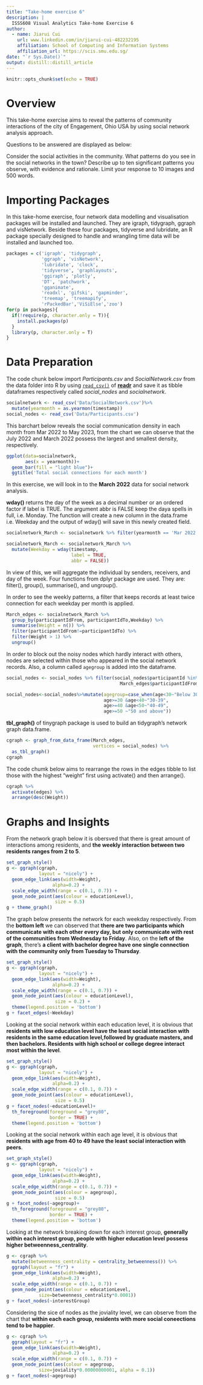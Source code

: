 ```yaml
---
title: "Take-home exercise 6"
description: |
  ISSS608 Visual Analytics Take-home Exercise 6
author:
  - name: Jiarui Cui
    url: www.linkedin.com/in/jiarui-cui-482232195
    affiliation: School of Computing and Information Systems
    affiliation_url: https://scis.smu.edu.sg/
date: "`r Sys.Date()`"
output: distill::distill_article
---
```


```r
knitr::opts_chunk$set(echo = TRUE)
```

# Overview

This take-home exercise aims to reveal the patterns of community interactions of the city of Engagement, Ohio USA by using social network analysis approach. 

Questions to be answered are displayed as below:

Consider the social activities in the community. What patterns do you see in the social networks in the town? Describe up to ten significant patterns you observe, with evidence and rationale. Limit your response to 10 images and 500 words.

# Importing Packages

In this take-home exercise, four network data modelling and visualisation packages will be installed and launched. They are igraph, tidygraph, ggraph and visNetwork. Beside these four packages, tidyverse and lubridate, an R package specially designed to handle and wrangling time data will be installed and launched too.

```r
packages = c('igraph', 'tidygraph', 
             'ggraph', 'visNetwork', 
             'lubridate', 'clock',
             'tidyverse', 'graphlayouts',
             'ggiraph', 'plotly', 
             'DT', 'patchwork',
             'gganimate', 
             'readxl', 'gifski', 'gapminder',
             'treemap', 'treemapify',
             'rPackedBar','ViSiElse','zoo')
for(p in packages){
  if(!require(p, character.only = T)){
    install.packages(p)
  }
  library(p, character.only = T)
}
```

# Data Preparation

The code chunk below import *Participants.csv* and *SocialNetwork.csv* from the data folder into R by using [`read_csv()`](https://readr.tidyverse.org/reference/read_delim.html) of [**readr**](https://readr.tidyverse.org/) and save it as tibble dataframes respectively called *social_nodes* and *socialnetwork*.

```r
socialnetwork <- read_csv('Data/SocialNetwork.csv')%>%
  mutate(yearmonth = as.yearmon(timestamp))
social_nodes <- read_csv('Data/Participants.csv')
```

This barchart below reveals the social communication density in each month from Mar 2022 to May 2023, from the chart we can observe that the July 2022 and March 2022 possess the largest and smallest density, respectively.

```r
ggplot(data=socialnetwork,
       aes(x = yearmonth))+
  geom_bar(fill = "light blue")+
  ggtitle('Total social connections for each month')
```
In this exercise, we will look in to the **March 2022** data for social network analysis. 

**wday()** returns the day of the week as a decimal number or an ordered factor if label is TRUE. The argument abbr is FALSE keep the daya spells in full, i.e. Monday. The function will create a new column in the data.frame i.e. Weekday and the output of wday() will save in this newly created field.

```r
socialnetwork_March <- socialnetwork %>% filter(yearmonth == 'Mar 2022')

socialnetwork_March <- socialnetwork_March %>%
  mutate(Weekday = wday(timestamp,
                        label = TRUE,
                        abbr = FALSE))
```

In view of this, we will aggregate the individual by senders, receivers, and day of the week. Four functions from dplyr package are used. They are: filter(), group(), summarise(), and ungroup().

In order to see the weekly patterns, a filter that keeps records at least twice connection for each weekday per month is applied. 

```r
March_edges <- socialnetwork_March %>%
  group_by(participantIdFrom, participantIdTo,Weekday) %>%
  summarise(Weight = n()) %>%
  filter(participantIdFrom!=participantIdTo) %>%
  filter(Weight > 1) %>%
  ungroup()
```

In order to block out the noisy nodes which hardly interact with others, nodes are selected within those who appeared in the social network records.
Also, a column called `agegroup` is added into the dataframe. 

```r
social_nodes <- social_nodes %>% filter(social_nodes$participantId %in%
                                          March_edges$participantIdFrom)

social_nodes<-social_nodes%>%mutate(agegroup=case_when(age<30~"Below 30",
                                    age>=30 &age<40~"30-39",
                                    age>=40 &age<50~"40-49",
                                    age>=50 ~"50 and above"))
```
 
**tbl_graph()** of tinygraph package is used to build an tidygraph's network graph data.frame.

```r
cgraph <- graph_from_data_frame(March_edges,
                                vertices = social_nodes) %>%
  as_tbl_graph()
cgraph
```

The code chumk below aims to rearrange the rows in the edges tibble to list those with the highest "weight" first using activate() and then arrange().

```r
cgraph %>%
  activate(edges) %>%
  arrange(desc(Weight))
```

# Graphs and Insights 

From the network graph below it is obersved that there is great amount of interactions among residents, and **the weekly interaction between two residents ranges from 2 to 5**. 

```r
set_graph_style()
g <- ggraph(cgraph, 
            layout = "nicely") + 
  geom_edge_link(aes(width=Weight), 
                 alpha=0.2) +
  scale_edge_width(range = c(0.1, 0.7)) +
  geom_node_point(aes(colour = educationLevel), 
                  size = 0.5)
g + theme_graph()
```

The graph below presents the network for each weekday respectively. From the **bottom left** we can observed that **there are two participants which communicate with each other every day, but only communicate with rest of the communities from Wednesday to Friday**. Also, on the **left of the graph**, there's **a client with bachelor degree have one single connection with the community only from Tuesday to Thursday**.

```r
set_graph_style()
g <- ggraph(cgraph, 
            layout = "nicely") + 
  geom_edge_link(aes(width=Weight), 
                 alpha=0.2) +
  scale_edge_width(range = c(0.1, 0.7)) +
  geom_node_point(aes(colour = educationLevel), 
                  size = 0.2) +
  theme(legend.position = 'bottom')
g + facet_edges(~Weekday)
```
Looking at the social network within each education level, it is obvious that **residents with low education level have the least social interaction with residents in the same education level,followed by graduate masters, and then bachelors. Residents with high school or college degree interact most within the level**.

```r
set_graph_style()
g <- ggraph(cgraph, 
            layout = "nicely") + 
  geom_edge_link(aes(width=Weight), 
                 alpha=0.2) +
  scale_edge_width(range = c(0.1, 0.7)) +
  geom_node_point(aes(colour = educationLevel), 
                  size = 0.5)
g + facet_nodes(~educationLevel)+
  th_foreground(foreground = "grey80",  
                border = TRUE) +
  theme(legend.position = 'bottom')
```
Looking at the social network within each age level, it is obvious that **residents with age from 40 to 49 have the least social interaction with peers**.

```r
set_graph_style()
g <- ggraph(cgraph, 
            layout = "nicely") + 
  geom_edge_link(aes(width=Weight), 
                 alpha=0.2) +
  scale_edge_width(range = c(0.1, 0.7)) +
  geom_node_point(aes(colour = agegroup), 
                  size = 0.5)
g + facet_nodes(~agegroup)+
  th_foreground(foreground = "grey80",  
                border = TRUE) +
  theme(legend.position = 'bottom')
```

Looking at the network breaking down for each interest group, **generally within each interest group, people with higher education level possess higher betweenness_centrality**.

```r
g <- cgraph %>%
  mutate(betweenness_centrality = centrality_betweenness()) %>%
  ggraph(layout = "fr") + 
  geom_edge_link(aes(width=Weight), 
                 alpha=0.2) +
  scale_edge_width(range = c(0.1, 0.7)) +
  geom_node_point(aes(colour = educationLevel,
            size=betweenness_centrality*0.0001))
g + facet_nodes(~interestGroup)
```

Considering the sice of nodes as the joviality level, we can observe from the chart that **within each each group, residents with more social coneections tend to be happier**.

```r
g <- cgraph %>%
  ggraph(layout = "fr") + 
  geom_edge_link(aes(width=Weight), 
                 alpha=0.2) +
  scale_edge_width(range = c(0.1, 0.7)) +
  geom_node_point(aes(colour = agegroup,
            size=joviality*0.00000000001, alpha = 0.1))
g + facet_nodes(~agegroup)
```





